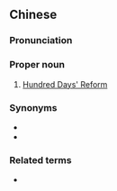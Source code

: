 {{also|维新运动}}
==Chinese==
{{zh-forms|s=维新运动|type=22}}

===Pronunciation===
{{zh-pron
|m=wéixīn yùndòng
|cat=pn
}}

===Proper noun===
{{zh-proper noun}}

# [[w:Hundred Days' Reform|Hundred Days' Reform]]

===Synonyms===
* {{l|zh|戊戌變法}}
* {{l|zh|百日維新}}

===Related terms===
* {{l|zh|戊戌政變}}